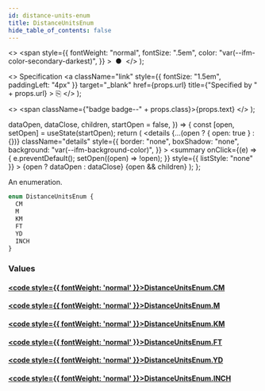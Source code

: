 ```yaml
---
id: distance-units-enum
title: DistanceUnitsEnum
hide_table_of_contents: false
---
```


  <>
    <span
      style={{
        fontWeight: "normal",
        fontSize: ".5em",
        color: "var(--ifm-color-secondary-darkest)",
      }}
    >
      &nbsp;●&nbsp;
    </span>
  </>
);

  <>
    Specification
    <a
      className="link"
      style={{ fontSize: "1.5em", paddingLeft: "4px" }}
      target="\_blank"
      href={props.url}
      title={"Specified by " + props.url}
    >
      ⎘
    </a>
  </>
);

  <>
    <span className={"badge badge--" + props.class}>{props.text}</span>
  </>
);


  dataOpen,
  dataClose,
  children,
  startOpen = false,
}) => {
  const [open, setOpen] = useState(startOpen);
  return (
    <details
      {...(open ? { open: true } : {})}
      className="details"
      style={{
        border: "none",
        boxShadow: "none",
        background: "var(--ifm-background-color)",
      }}
    >
      <summary
        onClick={(e) => {
          e.preventDefault();
          setOpen((open) => !open);
        }}
        style={{ listStyle: "none" }}
      >
        {open ? dataOpen : dataClose}
      </summary>
      {open && children}
    </details>
  );
};

An enumeration.

```graphql
enum DistanceUnitsEnum {
  CM
  M
  KM
  FT
  YD
  INCH
}
```

### Values

#### [<code style={{ fontWeight: 'normal' }}>DistanceUnitsEnum.<b>CM</b></code>](#)

>

#### [<code style={{ fontWeight: 'normal' }}>DistanceUnitsEnum.<b>M</b></code>](#)

>

#### [<code style={{ fontWeight: 'normal' }}>DistanceUnitsEnum.<b>KM</b></code>](#)

>

#### [<code style={{ fontWeight: 'normal' }}>DistanceUnitsEnum.<b>FT</b></code>](#)

>

#### [<code style={{ fontWeight: 'normal' }}>DistanceUnitsEnum.<b>YD</b></code>](#)

>

#### [<code style={{ fontWeight: 'normal' }}>DistanceUnitsEnum.<b>INCH</b></code>](#)

>

